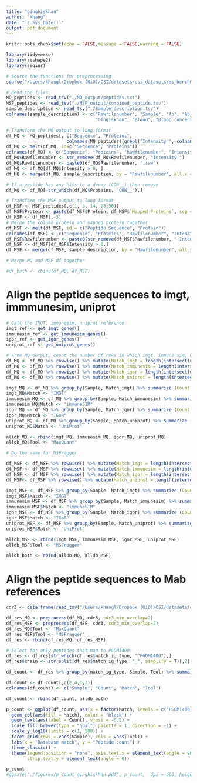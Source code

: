 ```yaml
---
title: "ginghiskhan"
author: "Khang"
date: "`r Sys.Date()`"
output: pdf_document
---
```


```r
knitr::opts_chunk$set(echo = FALSE,message = FALSE,warning = FALSE)

library(tidyverse)
library(reshape2)
library(seqinr)

# Source the functions for preprocessing
source("/Users/khangl/Dropbox (UiO)/CSI/datasets/csi_datasets/ms_benchmarking/MS_preprocessing.R")
```

```r
# Read the files
MQ_peptides <- read_tsv("./MQ_output/peptides.txt")
MSF_peptides <- read_tsv("./MSF_output/combined_peptide.tsv")
sample_description <- read_tsv("./Sample_description.tsv")
colnames(sample_description) <- c("Rawfilenumber", "Sample", "Ab", "Ab_concentration_ng",
                                  "Gingiskhan", "Blood", "Blood_concentration")

```



```r
# Transform the MQ output to long format
df_MQ <- MQ_peptides[, c("Sequence", "Proteins",
                       colnames(MQ_peptides)[grepl("Intensity ", colnames(MQ_peptides), fixed = TRUE)])]
df_MQ <- melt(df_MQ, id=c("Sequence", "Proteins"))
colnames(df_MQ) <- c("Sequence", "Proteins", "Rawfilenumber", "Intensity")
df_MQ$Rawfilenumber <- str_remove(df_MQ$Rawfilenumber, "Intensity ")
df_MQ$Rawfilenumber <- paste0(df_MQ$Rawfilenumber, ".raw")
df_MQ <- df_MQ[df_MQ$Intensity > 0, ]
df_MQ <- merge(df_MQ, sample_description, by = "Rawfilenumber", all.x = T)

# If a peptide has any hits to a decoy (CON__) then remove
df_MQ <- df_MQ[-str_which(df_MQ$Proteins, "CON__"),]

# Transform the MSF output to long format
df_MSF <- MSF_peptides[,c(1, 8, 14, 23:30)]
df_MSF$Protein <- paste(df_MSF$Protein, df_MSF$`Mapped Proteins`, sep = ", ")
df_MSF <- df_MSF[,-3]
# Merge the column protein and mapped protein together
df_MSF <- melt(df_MSF, id = c("Peptide Sequence", "Protein"))
colnames(df_MSF) <- c("Sequence", "Proteins", "Rawfilenumber", "Intensity")
df_MSF$Rawfilenumber <- paste0(str_remove(df_MSF$Rawfilenumber, " Intensity"),".raw")
df_MSF <- df_MSF[df_MSF$Intensity > 0,]
df_MSF <- merge(df_MSF, sample_description, by = "Rawfilenumber", all.x = T)

# Merge MQ and MSF df together

#df_both <- rbind(df_MQ, df_MSF)
```



# Align the peptide sequences to imgt, immmunesim, uniprot
```r
# Call the IMGT, immunesim, uniprot reference
imgt_ref <- get_imgt_genes()
immunesim_ref <- get_immunesim_genes()
igor_ref <- get_igor_genes()
uniprot_ref <- get_uniprot_genes()

# From MQ output, count the number of rows in which imgt, immune sim, uniprot names appear in the protein id
df_MQ <- df_MQ %>% rowwise() %>% mutate(Match_imgt = length(intersect(unlist(str_split(Proteins, ";")), names(imgt_ref))) > 0)
df_MQ <- df_MQ %>% rowwise() %>% mutate(Match_immunesim = length(intersect(unlist(str_split(Proteins, ";")), names(immunesim_ref))) > 0)
df_MQ <- df_MQ %>% rowwise() %>% mutate(Match_igor = length(intersect(unlist(str_split(Proteins, ";")), names(igor_ref))) > 0)
df_MQ <- df_MQ %>% rowwise() %>% mutate(Match_uniprot = length(intersect(unlist(str_split(Proteins, ";")), str_split(names(uniprot_ref), "\\|", simplify = T)[,2])) > 0)

imgt_MQ <- df_MQ %>% group_by(Sample, Match_imgt) %>% summarize (Count = n()) %>% filter(Match_imgt == TRUE) %>% select(Sample, Count)
imgt_MQ$Match <- "IMGT"
immunesim_MQ <- df_MQ %>% group_by(Sample, Match_immunesim) %>% summarize (Count = n()) %>% filter(Match_immunesim == TRUE) %>% select(Sample, Count)
immunesim_MQ$Match <- "immuneSIM"
igor_MQ <- df_MQ %>% group_by(Sample, Match_igor) %>% summarize (Count = n()) %>% filter(Match_igor == TRUE) %>% select(Sample, Count)
igor_MQ$Match <- "IGoR"
uniprot_MQ <- df_MQ %>% group_by(Sample, Match_uniprot) %>% summarize (Count = n()) %>% filter(Match_uniprot == TRUE) %>% select(Sample, Count)
uniprot_MQ$Match <- "UniProt"

alldb_MQ <- rbind(imgt_MQ, immunesim_MQ, igor_MQ, uniprot_MQ)
alldb_MQ$Tool <- "MaxQuant"

# Do the same for MSFragger

df_MSF <- df_MSF %>% rowwise() %>% mutate(Match_imgt = length(intersect(unlist(str_split(Proteins, ", ")), names(imgt_ref))) > 0)
df_MSF <- df_MSF %>% rowwise() %>% mutate(Match_immunesim = length(intersect(unlist(str_split(Proteins, ", ")), names(immunesim_ref))) > 0)
df_MSF <- df_MSF %>% rowwise() %>% mutate(Match_igor = length(intersect(unlist(str_split(Proteins, ", ")), names(igor_ref))) > 0)
df_MSF<- df_MSF %>% rowwise() %>% mutate(Match_uniprot = length(intersect(unlist(str_split(Proteins, ", ")), names(uniprot_ref))) > 0)

imgt_MSF <- df_MSF %>% group_by(Sample, Match_imgt) %>% summarize (Count = n()) %>% filter(Match_imgt == TRUE) %>% select(Sample, Count)
imgt_MSF$Match <- "IMGT"
immunesim_MSF <- df_MSF %>% group_by(Sample, Match_immunesim) %>% summarize (Count = n()) %>% filter(Match_immunesim == TRUE) %>% select(Sample, Count)
immunesim_MSF$Match <- "immuneSIM"
igor_MSF <- df_MSF %>% group_by(Sample, Match_igor) %>% summarize (Count = n()) %>% filter(Match_igor == TRUE) %>% select(Sample, Count)
igor_MSF$Match <- "IGoR"
uniprot_MSF <- df_MSF %>% group_by(Sample, Match_uniprot) %>% summarize (Count = n()) %>% filter(Match_uniprot == TRUE) %>% select(Sample, Count)
uniprot_MSF$Match <- "UniProt"

alldb_MSF <- rbind(imgt_MSF, immunesim_MSF, igor_MSF, uniprot_MSF)
alldb_MSF$Tool <- "MSFragger"

alldb_both <- rbind(alldb_MQ, alldb_MSF)
```
# Align the peptide sequences to Mab references
```r
cdr3 <- data.frame(read_tsv("/Users/khangl/Dropbox (UiO)/CSI/datasets/csi_datasets/ms_benchmarking/antibodies_cdr3_variable_full.tsv"))

df_res_MQ <- preprocess(df_MQ, cdr3, cdr3_min_overlap=2)
df_res_MSF <- preprocess(df_MSF, cdr3, cdr3_min_overlap=2)
df_res_MQ$Tool <- "MaxQuant"
df_res_MSF$Tool <- "MSFragger"
df_res <- rbind(df_res_MQ, df_res_MSF)

# Select for only peptides that map to PGDM1400
df_res <- df_res[str_which(df_res$match_ig_type, "^PGDM1400"),]
df_res$chain <- str_split(df_res$match_ig_type, "_", simplify = T)[,2]

df_count <- df_res %>% group_by(match_ig_type, Sample, Tool) %>% summarize(Count = n())

df_count <- df_count[,c(2,4,1,3)]
colnames(df_count) <- c("Sample", "Count", "Match", "Tool")

df_count <- rbind(df_count, alldb_both)
```

```r
p_count <- ggplot(df_count, aes(x = factor(Match, levels = c("PGDM1400_HC", "PGDM1400_LC", "IMGT", "immuneSIM", "IGoR", "UniProt")), y = Count)) +
  geom_col(aes(fill = Match), color = "black") +
  geom_text(aes(label = Count), vjust = -0.2) +
  scale_fill_brewer(type = "qual", palette = 1, direction = -1) +
  scale_y_log10(limits = c(1, 500)) +
  facet_grid(rows = vars(Sample), cols = vars(Tool)) +
  labs(x = "Database match", y = "Peptide count") +
  theme_classic() +
  theme(legend.position = "none", axis.text.x = element_text(angle = 90, hjust = 0.95, vjust = 0.2),
        strip.text.y = element_text(angle = 0))

p_count
#ggsave("./figures/p_count_ginghiskhan.pdf", p_count,  dpi = 600, height = 9, width = 6)
```